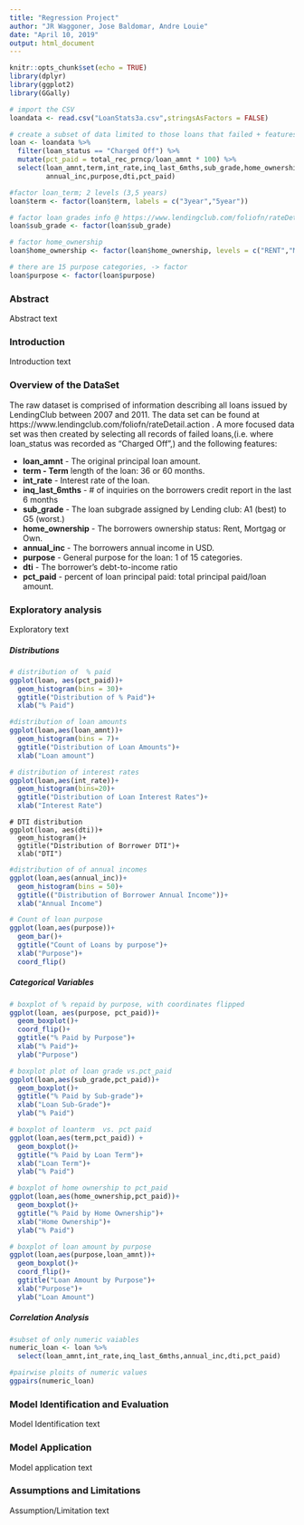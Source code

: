 ```yaml
---
title: "Regression Project"
author: "JR Waggoner, Jose Baldomar, Andre Louie"
date: "April 10, 2019"
output: html_document
---
```


```r

knitr::opts_chunk$set(echo = TRUE)
library(dplyr)
library(ggplot2)
library(GGally)
```

``` r
# import the CSV
loandata <- read.csv("LoanStats3a.csv",stringsAsFactors = FALSE)
```

```r
# create a subset of data limited to those loans that failed + features 
loan <- loandata %>%
  filter(loan_status == "Charged Off") %>%
  mutate(pct_paid = total_rec_prncp/loan_amnt * 100) %>%
  select(loan_amnt,term,int_rate,inq_last_6mths,sub_grade,home_ownership,
         annual_inc,purpose,dti,pct_paid) 
```

```r
#factor loan_term; 2 levels (3,5 years)
loan$term <- factor(loan$term, labels = c("3year","5year"))
```

```r
# factor loan grades info @ https://www.lendingclub.com/foliofn/rateDetail.action
loan$sub_grade <- factor(loan$sub_grade)
```

```r
# factor home_ownership
loan$home_ownership <- factor(loan$home_ownership, levels = c("RENT","MORTGAGE","OWN"))
```

```r
# there are 15 purpose categories, -> factor 
loan$purpose <- factor(loan$purpose)
```

### **Abstract**
Abstract text

### **Introduction**
Introduction text

### **Overview of the DataSet**
  The raw dataset is comprised of information describing all loans issued by LendingClub between 2007 and 2011. The data set can be found at 
  https://www.lendingclub.com/foliofn/rateDetail.action . A more focused data set was then created by selecting all records of failed loans,(i.e. where loan_status was recorded as "Charged Off",) and the following features:

  - **loan_amnt** - The original principal loan amount.
  + **term - Term** length of the loan: 36 or 60 months.
  + **int_rate** - Interest rate of the loan.
  + **inq_last_6mths** - # of inquiries on the borrowers credit report in the last 6 months
  + **sub_grade** - The loan subgrade assigned by Lending club: A1 (best) to G5 (worst.)
  + **home_ownership** - The borrowers ownership status: Rent, Mortgag or Own.
  + **annual_inc** - The borrowers annual income in USD.
  + **purpose** - General purpose for the loan: 1 of 15 categories.
  + **dti** - The borrower's debt-to-income ratio
  + **pct_paid** - percent of loan principal paid: total principal paid/loan amount.
  
### **Exploratory analysis**
Exploratory text

##### **Distributions**

```r
# distribution of  % paid
ggplot(loan, aes(pct_paid))+
  geom_histogram(bins = 30)+
  ggtitle("Distribution of % Paid")+
  xlab("% Paid")
```

```r
#distribution of loan amounts
ggplot(loan,aes(loan_amnt))+
  geom_histogram(bins = 7)+
  ggtitle("Distribution of Loan Amounts")+
  xlab("Loan amount")
```

```r
# distribution of interest rates
ggplot(loan,aes(int_rate))+
  geom_histogram(bins=20)+
  ggtitle("Distribution of Loan Interest Rates")+
  xlab("Interest Rate")
```


```rdti
# DTI distribution
ggplot(loan, aes(dti))+
  geom_histogram()+
  ggtitle("Distribution of Borrower DTI")+
  xlab("DTI")
```

```r
#distribution of of annual incomes
ggplot(loan,aes(annual_inc))+
  geom_histogram(bins = 50)+
  ggtitle(("Distribution of Borrower Annual Income"))+
  xlab("Annual Income")
```

```r
# Count of loan purpose
ggplot(loan,aes(purpose))+
  geom_bar()+
  ggtitle("Count of Loans by purpose")+
  xlab("Purpose")+
  coord_flip()
```

##### **Categorical Variables**

```r
# boxplot of % repaid by purpose, with coordinates flipped
ggplot(loan, aes(purpose, pct_paid))+
  geom_boxplot()+
  coord_flip()+
  ggtitle("% Paid by Purpose")+
  xlab("% Paid")+
  ylab("Purpose")
```

```r
# boxplot plot of loan grade vs.pct_paid
ggplot(loan,aes(sub_grade,pct_paid))+
  geom_boxplot()+
  ggtitle("% Paid by Sub-grade")+
  xlab("Loan Sub-Grade")+
  ylab("% Paid")
```

```r
# boxplot of loanterm  vs. pct paid
ggplot(loan,aes(term,pct_paid)) +
  geom_boxplot()+
  ggtitle("% Paid by Loan Term")+
  xlab("Loan Term")+
  ylab("% Paid")
```

```r
# boxplot of home ownership to pct_paid
ggplot(loan,aes(home_ownership,pct_paid))+
  geom_boxplot()+
  ggtitle("% Paid by Home Ownership")+
  xlab("Home Ownership")+
  ylab("% Paid")
```

```r
# boxplot of loan amount by purpose
ggplot(loan,aes(purpose,loan_amnt))+
  geom_boxplot()+
  coord_flip()+
  ggtitle("Loan Amount by Purpose")+
  xlab("Purpose")+
  ylab("Loan Amount")
```

##### **Correlation Analysis**
```r
#subset of only numeric vaiables
numeric_loan <- loan %>%
  select(loan_amnt,int_rate,inq_last_6mths,annual_inc,dti,pct_paid)

#pairwise ploits of numeric values  
ggpairs(numeric_loan)
```

### **Model Identification and Evaluation** 
Model Identification text


### **Model Application**
Model application text

### **Assumptions and Limitations**
Assumption/Limitation text


